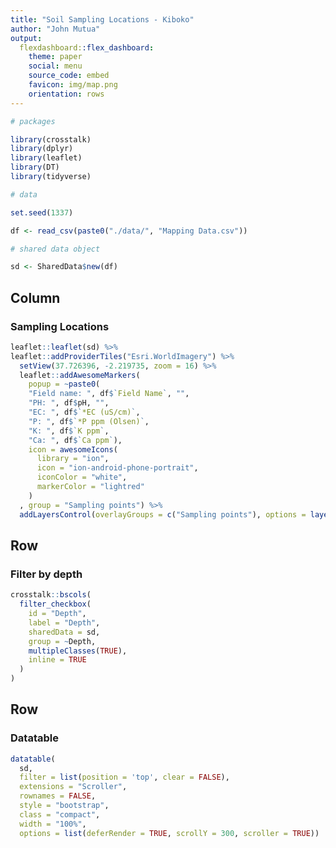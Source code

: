 ```yaml
---
title: "Soil Sampling Locations - Kiboko"
author: "John Mutua"
output:
  flexdashboard::flex_dashboard:
    theme: paper
    social: menu
    source_code: embed
    favicon: img/map.png
    orientation: rows
---
```


```r
# packages

library(crosstalk)
library(dplyr)
library(leaflet)
library(DT)
library(tidyverse)

# data

set.seed(1337)

df <- read_csv(paste0("./data/", "Mapping Data.csv"))

# shared data object

sd <- SharedData$new(df)
```


Column {.sidebar data-width=600}
-------------------------------------
    
### Sampling Locations
    
```r
leaflet::leaflet(sd) %>% 
leaflet::addProviderTiles("Esri.WorldImagery") %>%
  setView(37.726396, -2.219735, zoom = 16) %>%  
  leaflet::addAwesomeMarkers(
    popup = ~paste0(
    "Field name: ", df$`Field Name`, "", 
    "PH: ", df$pH, "",
    "EC: ", df$`*EC (uS/cm)`,
    "P: ", df$`*P ppm (Olsen)`,
    "K: ", df$`K ppm`,
    "Ca: ", df$`Ca ppm`),
    icon = awesomeIcons(
      library = "ion",
      icon = "ion-android-phone-portrait",
      iconColor = "white",
      markerColor = "lightred"
    )
  , group = "Sampling points") %>% 
  addLayersControl(overlayGroups = c("Sampling points"), options = layersControlOptions(collapsed = FALSE))

```
    
Row {data-height=150}
-------------------------------------

### Filter by depth


```r
crosstalk::bscols(
  filter_checkbox(
    id = "Depth",
    label = "Depth",
    sharedData = sd,
    group = ~Depth,
    multipleClasses(TRUE),
    inline = TRUE
  )
)
```


Row {data-width=600 data-height=600}
-------------------------------------

### Datatable
    
```r
datatable(
  sd,
  filter = list(position = 'top', clear = FALSE),
  extensions = "Scroller",
  rownames = FALSE,
  style = "bootstrap",
  class = "compact",
  width = "100%",
  options = list(deferRender = TRUE, scrollY = 300, scroller = TRUE))

```

